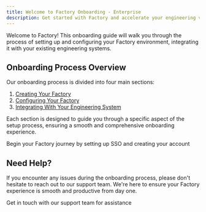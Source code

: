 ```yaml
---
title: Welcome to Factory Onboarding - Enterprise
description: Get started with Factory and accelerate your engineering velocity
---
```


Welcome to Factory! This onboarding guide will walk you through the process of setting up and configuring your Factory environment, integrating it with your existing engineering systems. 

## Onboarding Process Overview

Our onboarding process is divided into four main sections:

1. [Creating Your Factory](/onboarding/creating-your-factory/sso-setup)
2. [Configuring Your Factory](/onboarding/configuring-your-factory/droid-yaml-configuration)
3. [Integrating With Your Engineering System](/onboarding/integrating-with-your-engineering-system/github-cloud)

Each section is designed to guide you through a specific aspect of the setup process, ensuring a smooth and comprehensive onboarding experience.

<Card title="Start Onboarding" icon="rocket" href="/onboarding/creating-your-factory/sso-setup">
  Begin your Factory journey by setting up SSO and creating your account
</Card>

## Need Help?

If you encounter any issues during the onboarding process, please don't hesitate to reach out to our support team. We're here to ensure your Factory experience is smooth and productive from day one.

<Card title="Contact Support" icon="headset" href="mailto:support@factory.ai">
  Get in touch with our support team for assistance
</Card>
